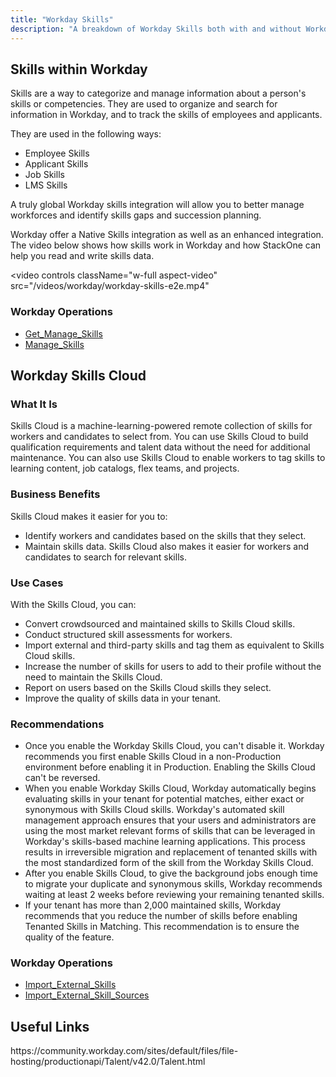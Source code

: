 ```yaml
---
title: "Workday Skills"
description: "A breakdown of Workday Skills both with and without Workday Skills Cloud."
---
```


## Skills within Workday

Skills are a way to categorize and manage information about a person's skills or competencies. 
They are used to organize and search for information in Workday, and to track the skills of employees and applicants.

They are used in the following ways:

- Employee Skills
- Applicant Skills
- Job Skills
- LMS Skills

A truly global Workday skills integration will allow you to better manage workforces and identify skills gaps and succession planning.

Workday offer a Native Skills integration as well as an enhanced integration. The video below shows how skills work in Workday and how StackOne can help you read and write skills data.

<video
  controls
  className="w-full aspect-video"
  src="/videos/workday/workday-skills-e2e.mp4"
></video>

### Workday Operations

- [Get_Manage_Skills](https://community.workday.com/sites/default/files/file-hosting/productionapi/Talent/v42.0/Get_Manage_Skills.html)
- [Manage_Skills](https://community.workday.com/sites/default/files/file-hosting/productionapi/Talent/v42.0/Manage_Skills.html)

## Workday Skills Cloud

### What It Is
Skills Cloud is a machine-learning-powered remote collection of skills for workers and candidates to select from. You can use Skills Cloud to build qualification requirements and talent data without the need for additional maintenance. You can also use Skills Cloud to enable workers to tag skills to learning content, job catalogs, flex teams, and projects.

### Business Benefits
Skills Cloud makes it easier for you to:
- Identify workers and candidates based on the skills that they select.
- Maintain skills data.
Skills Cloud also makes it easier for workers and candidates to search for relevant skills.

### Use Cases
With the Skills Cloud, you can:
- Convert crowdsourced and maintained skills to Skills Cloud skills.
- Conduct structured skill assessments for workers.
- Import external and third-party skills and tag them as equivalent to Skills Cloud skills.
- Increase the number of skills for users to add to their profile without the need to maintain the Skills Cloud.
- Report on users based on the Skills Cloud skills they select.
- Improve the quality of skills data in your tenant.

### Recommendations

- Once you enable the Workday Skills Cloud, you can't disable it. Workday recommends you first enable Skills Cloud in a non-Production environment before enabling it in Production. Enabling the Skills Cloud can't be reversed.
- When you enable Workday Skills Cloud, Workday automatically begins evaluating skills in your tenant for potential matches, either exact or synonymous with Skills Cloud skills. Workday's automated skill management approach ensures that your users and administrators are using the most market relevant forms of skills that can be leveraged in Workday's skills-based machine learning applications. This process results in irreversible migration and replacement of tenanted skills with the most standardized form of the skill from the Workday Skills Cloud.
- After you enable Skills Cloud, to give the background jobs enough time to migrate your duplicate and synonymous skills, Workday recommends waiting at least 2 weeks before reviewing your remaining tenanted skills.
- If your tenant has more than 2,000 maintained skills, Workday recommends that you reduce the number of skills before enabling Tenanted Skills in Matching. This recommendation is to ensure the quality of the feature.

### Workday Operations

- [Import_External_Skills](https://community.workday.com/sites/default/files/file-hosting/productionapi/Talent/v42.0/Import_External_Skills.html)
- [Import_External_Skill_Sources](https://community.workday.com/sites/default/files/file-hosting/productionapi/Talent/v42.0/Import_External_Skill_Sources.html)

## Useful Links
<Card title="API Reference" icon="link" href="https://community.workday.com/sites/default/files/file-hosting/productionapi/Talent/v42.0/Talent.html">
    https://community.workday.com/sites/default/files/file-hosting/productionapi/Talent/v42.0/Talent.html
</Card>